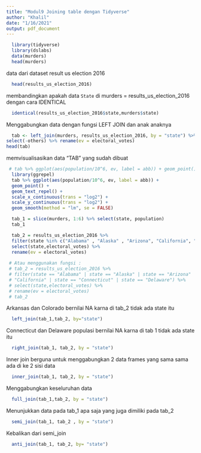 ```yaml
---
title: "Modul9 Joining table dengan Tidyverse"
author: "Khalil"
date: "1/16/2021"
output: pdf_document
---
```


```r
  library(tidyverse)
  library(dslabs)
  data(murders)
  head(murders)
```
data dari dataset result us election 2016
```r
  head(results_us_election_2016) 

```

membandingkan apakah data `State` di murders = results_us_election_2016 dengan cara IDENTICAL
```r
  identical(results_us_election_2016$state,murders$state)
```

Menggabungkan data dengan fungsi LEFT JOIN dan anak anaknya
```r
  tab <- left_join(murders, results_us_election_2016, by = "state") %>%
select(-others) %>% rename(ev = electoral_votes)
head(tab)
```

memvisualisasikan data "TAB" yang sudah dibuat
```r
 # tab %>% ggplot(aes(population/10^6, ev, label = abb)) + geom_point() + geom_text_repel() + scale_x_continuous("log2")
  library(ggrepel)
  tab %>% ggplot(aes(population/10^6, ev, label = abb)) +
  geom_point() +
  geom_text_repel() +
  scale_x_continuous(trans = "log2") +
  scale_y_continuous(trans = "log2") + 
  geom_smooth(method = "lm", se = FALSE)

```

```r
  tab_1 = slice(murders, 1:6) %>% select(state, population)
  tab_1
```
```r
  tab_2 = results_us_election_2016 %>%
  filter(state %in% c("Alabama" , "Alaska" , "Arizona", "California", "Connecticut", "Delaware")) %>% 
  select(state,electoral_votes) %>%
  rename(ev = electoral_votes)
  
 # Atau menggunakan fungsi : 
 # tab_2 = results_us_election_2016 %>%
 # filter(state == "Alabama" | state == "Alaska" | state == "Arizona" | state ==
 # "California" | state == "Connecticut" | state == "Delaware") %>% 
 # select(state,electoral_votes) %>%
 # rename(ev = electoral_votes)
 # tab_2
```

Arkansas dan Colorado bernilai NA karna di tab_2 tidak ada state itu
```r
  left_join(tab_1,tab_2, by="state")
```

Connecticut dan Delaware populasi bernilai NA karna di tab 1 tidak ada state itu
```r
  right_join(tab_1, tab_2, by = "state")
```

Inner join berguna untuk menggabungkan 2 data frames yang sama sama ada di ke 2 sisi data
```r
  inner_join(tab_1, tab_2, by = "state")
```

Menggabungkan keseluruhan data
```r
  full_join(tab_1,tab_2, by = "state")
```

Menunjukkan data pada tab_1 apa saja yang juga dimiliki pada tab_2 
```r
  semi_join(tab_1, tab_2 , by = "state")
```

Kebalikan dari semi_join
```r
  anti_join(tab_1, tab_2, by= "state")
```

